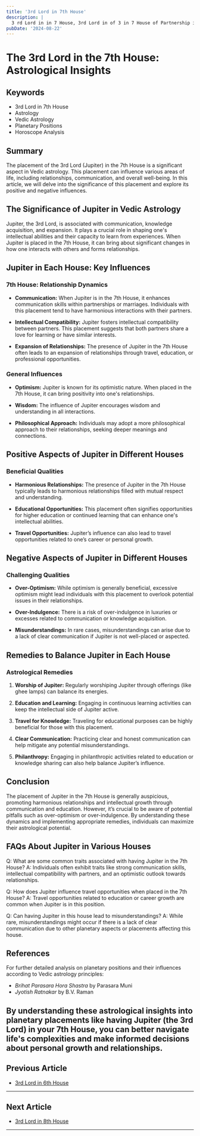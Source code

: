 ```yaml
---
title: '3rd Lord in 7th House'
description: |
  3 rd Lord in in 7 House, 3rd Lord in of 3 in 7 House of Partnership in Vedic astrology
pubDate: '2024-08-22'
---
```


# The 3rd Lord in the 7th House: Astrological Insights

## Keywords
- 3rd Lord in 7th House
- Astrology
- Vedic Astrology
- Planetary Positions
- Horoscope Analysis

## Summary
The placement of the 3rd Lord (Jupiter) in the 7th House is a significant aspect in Vedic astrology. This placement can influence various areas of life, including relationships, communication, and overall well-being. In this article, we will delve into the significance of this placement and explore its positive and negative influences.

## The Significance of Jupiter in Vedic Astrology

Jupiter, the 3rd Lord, is associated with communication, knowledge acquisition, and expansion. It plays a crucial role in shaping one's intellectual abilities and their capacity to learn from experiences. When Jupiter is placed in the 7th House, it can bring about significant changes in how one interacts with others and forms relationships.

## Jupiter in Each House: Key Influences

### 7th House: Relationship Dynamics

- **Communication:** When Jupiter is in the 7th House, it enhances communication skills within partnerships or marriages. Individuals with this placement tend to have harmonious interactions with their partners.
  
- **Intellectual Compatibility:** Jupiter fosters intellectual compatibility between partners. This placement suggests that both partners share a love for learning or have similar interests.
  
- **Expansion of Relationships:** The presence of Jupiter in the 7th House often leads to an expansion of relationships through travel, education, or professional opportunities.

### General Influences

- **Optimism:** Jupiter is known for its optimistic nature. When placed in the 7th House, it can bring positivity into one's relationships.
  
- **Wisdom:** The influence of Jupiter encourages wisdom and understanding in all interactions.
  
- **Philosophical Approach:** Individuals may adopt a more philosophical approach to their relationships, seeking deeper meanings and connections.

## Positive Aspects of Jupiter in Different Houses

### Beneficial Qualities

- **Harmonious Relationships:** The presence of Jupiter in the 7th House typically leads to harmonious relationships filled with mutual respect and understanding.
  
- **Educational Opportunities:** This placement often signifies opportunities for higher education or continued learning that can enhance one's intellectual abilities.
  
- **Travel Opportunities:** Jupiter’s influence can also lead to travel opportunities related to one’s career or personal growth.

## Negative Aspects of Jupiter in Different Houses

### Challenging Qualities

- **Over-Optimism:** While optimism is generally beneficial, excessive optimism might lead individuals with this placement to overlook potential issues in their relationships.
  
- **Over-Indulgence:** There is a risk of over-indulgence in luxuries or excesses related to communication or knowledge acquisition.
  
- **Misunderstandings:** In rare cases, misunderstandings can arise due to a lack of clear communication if Jupiter is not well-placed or aspected.

## Remedies to Balance Jupiter in Each House

### Astrological Remedies

1. **Worship of Jupiter:** Regularly worshiping Jupiter through offerings (like ghee lamps) can balance its energies.
   
2. **Education and Learning:** Engaging in continuous learning activities can keep the intellectual side of Jupiter active.
   
3. **Travel for Knowledge:** Traveling for educational purposes can be highly beneficial for those with this placement.

4. **Clear Communication:** Practicing clear and honest communication can help mitigate any potential misunderstandings.

5. **Philanthropy:** Engaging in philanthropic activities related to education or knowledge sharing can also help balance Jupiter’s influence.

## Conclusion

The placement of Jupiter in the 7th House is generally auspicious, promoting harmonious relationships and intellectual growth through communication and education. However, it’s crucial to be aware of potential pitfalls such as over-optimism or over-indulgence. By understanding these dynamics and implementing appropriate remedies, individuals can maximize their astrological potential.

## FAQs About Jupiter in Various Houses

Q: What are some common traits associated with having Jupiter in the 7th House?
A: Individuals often exhibit traits like strong communication skills, intellectual compatibility with partners, and an optimistic outlook towards relationships.

Q: How does Jupiter influence travel opportunities when placed in the 7th House?
A: Travel opportunities related to education or career growth are common when Jupiter is in this position.

Q: Can having Jupiter in this house lead to misunderstandings?
A: While rare, misunderstandings might occur if there is a lack of clear communication due to other planetary aspects or placements affecting this house.

## References

For further detailed analysis on planetary positions and their influences according to Vedic astrology principles:

- *Brihat Parasara Hora Shastra* by Parasara Muni
- *Jyotish Ratnakar* by B.V. Raman

By understanding these astrological insights into planetary placements like having Jupiter (the 3rd Lord) in your 7th House, you can better navigate life's complexities and make informed decisions about personal growth and relationships.
---

## Previous Article
- [3rd Lord in 6th House](/blogs-md/1003_3rd_Lord_in_all_Houses/100306_3rd_Lord_in_6th_House.md)

---

## Next Article
- [3rd Lord in 8th House](/blogs-md/1003_3rd_Lord_in_all_Houses/100308_3rd_Lord_in_8th_House.md)

---
